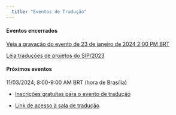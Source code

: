 ```yaml
---
  title: "Eventos de Tradução"
---
```


#### Eventos encerrados

[Veja a gravação do evento de 23 de janeiro de 2024 2:00 PM BRT](https://www.youtube.com/watch?v=h9QRf83-3lc)

[Leia traduções de projetos do SIP/2023](https://paei.netlify.app/projetos-pesquisa-2023)

#### Próximos eventos

11/03/2024, 8:00-9:00 AM BRT (hora de Brasília)

* [Inscrições gratuitas para o evento de tradução](https://forms.gle/b4Gd3EMVZpD8xAYd8)

* [Link de acesso à sala de tradução](https://ucsc.zoom.us/j/98256282769?pwd=VVJZNitZSUhRdHFiajQ0Nm0xeU1ZZz09)